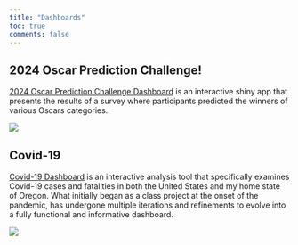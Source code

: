 ```yaml
---
title: "Dashboards"
toc: true
comments: false
---
```


## 2024 Oscar Prediction Challenge!

[2024 Oscar Prediction Challenge Dashboard](https://rbolt.shinyapps.io/2024-oscars/) is an interactive shiny app that presents the results of a survey where participants predicted the winners of various Oscars categories.

![](images/clipboard-1638337063.png)

## Covid-19

[Covid-19 Dashboard](https://rbolt13.github.io/covid-dashboard/) is an interactive analysis tool that specifically examines Covid-19 cases and fatalities in both the United States and my home state of Oregon. What initially began as a class project at the onset of the pandemic, has undergone multiple iterations and refinements to evolve into a fully functional and informative dashboard.

![](img/covid-dashboard.png)

